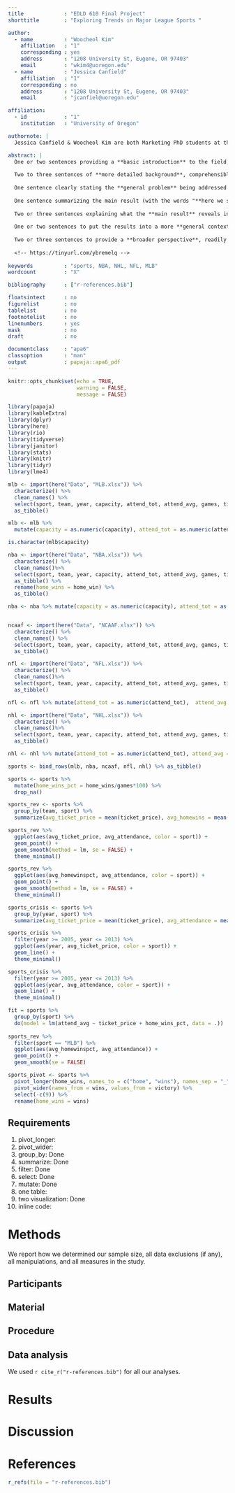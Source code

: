 ```yaml
---
title             : "EDLD 610 Final Project"
shorttitle        : "Exploring Trends in Major League Sports "

author: 
  - name          : "Woocheol Kim"
    affiliation   : "1"
    corresponding : yes   
    address       : "1208 University St, Eugene, OR 97403"
    email         : "wkim4@uoregon.edu"
  - name          : "Jessica Canfield"
    affiliation   : "1"
    corresponding : no   
    address       : "1208 University St, Eugene, OR 97403"
    email         : "jcanfiel@uoregon.edu"

affiliation:
  - id            : "1"
    institution   : "University of Oregon"

authornote: |
  Jessica Canfield & Woocheol Kim are both Marketing PhD students at the University of Oregon.

abstract: |
  One or two sentences providing a **basic introduction** to the field,  comprehensible to a scientist in any discipline.
  
  Two to three sentences of **more detailed background**, comprehensible  to scientists in related disciplines.
  
  One sentence clearly stating the **general problem** being addressed by  this particular study.
  
  One sentence summarizing the main result (with the words "**here we show**" or their equivalent).
  
  Two or three sentences explaining what the **main result** reveals in direct comparison to what was thought to be the case previously, or how the  main result adds to previous knowledge.
  
  One or two sentences to put the results into a more **general context**.
  
  Two or three sentences to provide a **broader perspective**, readily comprehensible to a scientist in any discipline.
  
  <!-- https://tinyurl.com/ybremelq -->
  
keywords          : "sports, NBA, NHL, NFL, MLB"
wordcount         : "X"

bibliography      : ["r-references.bib"]

floatsintext      : no
figurelist        : no
tablelist         : no
footnotelist      : no
linenumbers       : yes
mask              : no
draft             : no

documentclass     : "apa6"
classoption       : "man"
output            : papaja::apa6_pdf
---
```


```r
knitr::opts_chunk$set(echo = TRUE, 
                      warning = FALSE,
                      message = FALSE)

library(papaja)
library(kableExtra)
library(dplyr)
library(here)
library(rio)
library(tidyverse)
library(janitor)
library(stats)
library(knitr)
library(tidyr)
library(lme4)

```

```r
mlb <- import(here("Data", "MLB.xlsx")) %>%
  characterize() %>%  
  clean_names() %>% 
  select(sport, team, year, capacity, attend_tot, attend_avg, games, ticket_price, home_wins) %>% 
  as_tibble()

mlb <- mlb %>% 
  mutate(capacity = as.numeric(capacity), attend_tot = as.numeric(attend_tot),  attend_avg = as.numeric(attend_avg),games = as.numeric(games), ticket_price = as.numeric(ticket_price), home_wins = as.numeric(home_wins))

is.character(mlb$capacity)
```

```r
nba <- import(here("Data", "NBA.xlsx")) %>%
  characterize() %>%  
  clean_names()%>% 
  select(sport, team, year, capacity, attend_tot, attend_avg, games, ticket_price, home_win)%>% 
  as_tibble() %>% 
  rename(home_wins = home_win) %>% 
  as_tibble()

nba <- nba %>% mutate(capacity = as.numeric(capacity), attend_tot = as.numeric(attend_tot), attend_avg = as.numeric(attend_avg), games = as.numeric(games), ticket_price = as.numeric(ticket_price), home_wins = as.numeric(home_wins))


ncaaf <- import(here("Data", "NCAAF.xlsx")) %>%
  characterize() %>%  
  clean_names() %>% 
  select(sport, team, year, capacity, attend_tot, attend_avg, games, ticket_price, home_wins) %>% 
  as_tibble()

nfl <- import(here("Data", "NFL.xlsx")) %>%
  characterize() %>%  
  clean_names()%>% 
  select(sport, team, year, capacity, attend_tot, attend_avg, games, ticket_price, home_wins) %>% 
  as_tibble()

nfl <- nfl %>% mutate(attend_tot = as.numeric(attend_tot),  attend_avg = as.numeric(attend_avg),games = as.numeric(games), ticket_price = as.numeric(ticket_price), home_wins = as.numeric(home_wins))

nhl <- import(here("Data", "NHL.xlsx")) %>%
  characterize() %>%  
  clean_names()%>% 
  select(sport, team, year, capacity, attend_tot, attend_avg, games, ticket_price, home_wins) %>% 
  as_tibble() 

nhl <- nhl %>% mutate(attend_tot = as.numeric(attend_tot), attend_avg = as.numeric(attend_avg), games = as.numeric(games), ticket_price = as.numeric(ticket_price), home_wins = as.numeric(home_wins))

sports <- bind_rows(mlb, nba, ncaaf, nfl, nhl) %>% as_tibble()

```


```r

sports <- sports %>%
  mutate(home_wins_pct = home_wins/games*100) %>%
  drop_na()

sports_rev <- sports %>%
  group_by(team, sport) %>%
  summarize(avg_ticket_price = mean(ticket_price), avg_homewins = mean(home_wins), avg_attendance = mean(attend_avg), avg_homewinspct = mean(home_wins_pct)) 

sports_rev %>%
  ggplot(aes(avg_ticket_price, avg_attendance, color = sport)) +
  geom_point() +
  geom_smooth(method = lm, se = FALSE) + 
  theme_minimal() 

sports_rev %>%
  ggplot(aes(avg_homewinspct, avg_attendance, color = sport)) +
  geom_point() +
  geom_smooth(method = lm, se = FALSE) + 
  theme_minimal()

sports_crisis <- sports %>%
  group_by(year, sport) %>%
  summarize(avg_ticket_price = mean(ticket_price), avg_attendance = mean(attend_avg)) 

sports_crisis %>%
  filter(year >= 2005, year <= 2013) %>%
  ggplot(aes(year, avg_ticket_price, color = sport)) +
  geom_line() +
  theme_minimal()

sports_crisis %>%
  filter(year >= 2005, year <= 2013) %>%
  ggplot(aes(year, avg_attendance, color = sport)) +
  geom_line() +
  theme_minimal()

fit = sports %>%
  group_by(sport) %>%
  do(model = lm(attend_avg ~ ticket_price + home_wins_pct, data = .))
  
sports_rev %>%
  filter(sport == "MLB") %>%
  ggplot(aes(avg_homewinspct, avg_attendance)) +
  geom_point() +
  geom_smooth(se = FALSE)

```

```r
sports_pivot <- sports %>%
  pivot_longer(home_wins, names_to = c("home", "wins"), names_sep = "_", values_to = "victory") %>%
  pivot_wider(names_from = wins, values_from = victory) %>%
  select(-c(9)) %>%
  rename(home_wins = wins)

```


## Requirements 
1. pivot_longer: 
2. pivot_wider: 
3. group_by: Done
4. summarize: Done
5. filter: Done
6. select: Done
7. mutate: Done 
8. one table: 
9. two visualization: Done
10. inline code: 

# Methods
We report how we determined our sample size, all data exclusions (if any), all manipulations, and all measures in the study. <!-- 21-word solution (Simmons, Nelson & Simonsohn, 2012; retrieved from http://ssrn.com/abstract=2160588) -->

## Participants

## Material

## Procedure

## Data analysis
We used `r cite_r("r-references.bib")` for all our analyses.


# Results

# Discussion


\newpage

# References
```r
r_refs(file = "r-references.bib")
```

\begingroup
\setlength{\parindent}{-0.5in}
\setlength{\leftskip}{0.5in}

<div id = "refs"></div>
\endgroup
